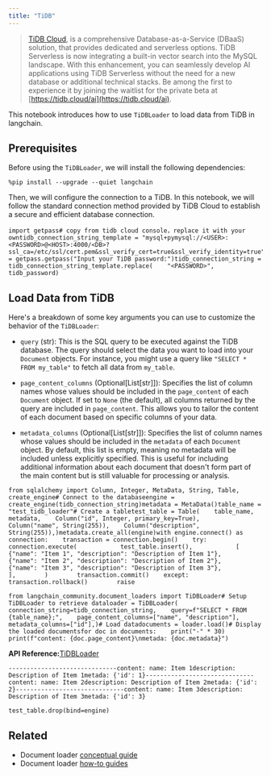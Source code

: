 ```yaml
---
title: "TiDB"
---
```


> [TiDB Cloud](https://tidbcloud.com/), is a comprehensive Database-as-a-Service (DBaaS) solution, that provides dedicated and serverless options. TiDB Serverless is now integrating a built-in vector search into the MySQL landscape. With this enhancement, you can seamlessly develop AI applications using TiDB Serverless without the need for a new database or additional technical stacks. Be among the first to experience it by joining the waitlist for the private beta at [https://tidb.cloud/ai](https://tidb.cloud/ai).

This notebook introduces how to use `TiDBLoader` to load data from TiDB in langchain.

## Prerequisites

Before using the `TiDBLoader`, we will install the following dependencies:

```
%pip install --upgrade --quiet langchain
```

Then, we will configure the connection to a TiDB. In this notebook, we will follow the standard connection method provided by TiDB Cloud to establish a secure and efficient database connection.

```
import getpass# copy from tidb cloud console，replace it with your owntidb_connection_string_template = "mysql+pymysql://<USER>:<PASSWORD>@<HOST>:4000/<DB>?ssl_ca=/etc/ssl/cert.pem&ssl_verify_cert=true&ssl_verify_identity=true"tidb_password = getpass.getpass("Input your TiDB password:")tidb_connection_string = tidb_connection_string_template.replace(    "<PASSWORD>", tidb_password)
```

## Load Data from TiDB

Here's a breakdown of some key arguments you can use to customize the behavior of the `TiDBLoader`:

* `query` (str): This is the SQL query to be executed against the TiDB database. The query should select the data you want to load into your `Document` objects. For instance, you might use a query like `"SELECT * FROM my_table"` to fetch all data from `my_table`.

* `page_content_columns` (Optional\[List\[str]]): Specifies the list of column names whose values should be included in the `page_content` of each `Document` object. If set to `None` (the default), all columns returned by the query are included in `page_content`. This allows you to tailor the content of each document based on specific columns of your data.

* `metadata_columns` (Optional\[List\[str]]): Specifies the list of column names whose values should be included in the `metadata` of each `Document` object. By default, this list is empty, meaning no metadata will be included unless explicitly specified. This is useful for including additional information about each document that doesn't form part of the main content but is still valuable for processing or analysis.

```
from sqlalchemy import Column, Integer, MetaData, String, Table, create_engine# Connect to the databaseengine = create_engine(tidb_connection_string)metadata = MetaData()table_name = "test_tidb_loader"# Create a tabletest_table = Table(    table_name,    metadata,    Column("id", Integer, primary_key=True),    Column("name", String(255)),    Column("description", String(255)),)metadata.create_all(engine)with engine.connect() as connection:    transaction = connection.begin()    try:        connection.execute(            test_table.insert(),            [                {"name": "Item 1", "description": "Description of Item 1"},                {"name": "Item 2", "description": "Description of Item 2"},                {"name": "Item 3", "description": "Description of Item 3"},            ],        )        transaction.commit()    except:        transaction.rollback()        raise
```

```
from langchain_community.document_loaders import TiDBLoader# Setup TiDBLoader to retrieve dataloader = TiDBLoader(    connection_string=tidb_connection_string,    query=f"SELECT * FROM {table_name};",    page_content_columns=["name", "description"],    metadata_columns=["id"],)# Load datadocuments = loader.load()# Display the loaded documentsfor doc in documents:    print("-" * 30)    print(f"content: {doc.page_content}\nmetada: {doc.metadata}")
```

**API Reference:**[TiDBLoader](https://python.langchain.com/api_reference/community/document_loaders/langchain_community.document_loaders.tidb.TiDBLoader.html)

```
------------------------------content: name: Item 1description: Description of Item 1metada: {'id': 1}------------------------------content: name: Item 2description: Description of Item 2metada: {'id': 2}------------------------------content: name: Item 3description: Description of Item 3metada: {'id': 3}
```

```
test_table.drop(bind=engine)
```

## Related

* Document loader [conceptual guide](/src/oss/concepts/document_loaders)
* Document loader [how-to guides](/src/oss/how_to/#document-loaders)

